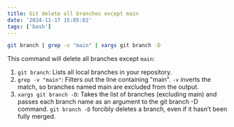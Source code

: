 ```yaml
---
title: Git delete all branches except main
date: '2024-11-17 15:05:02'
tags: ['bash']
---
```


```bash
git branch | grep -v "main" | xargs git branch -D
```

This command will delete all branches except `main`:

1. `git branch`: Lists all local branches in your repository.
2. `grep -v "main"`: Filters out the line containing "main". `-v` inverts the match, so branches named main are excluded from the output.
3. `xargs git branch -D`: Takes the list of branches (excluding main) and passes each branch name as an argument to the git branch -D command. `git branch -D` forcibly deletes a branch, even if it hasn’t been fully merged.

